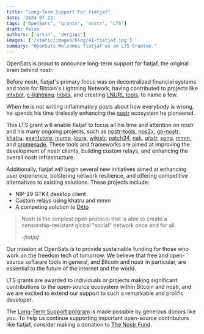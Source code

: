 ```yaml
---
title: "Long-Term Support For fiatjaf"
date: '2024-07-23'
tags: ['OpenSats', 'grants', 'nostr', 'LTS']
draft: false
authors: ['arvin', 'dergigi']
images: ['/static/images/blog/41-fiatjaf.jpg']
summary: "OpenSats Welcomes fiatjaf as an LTS Grantee."
---
```


OpenSats is proud to announce long-term support for fiatjaf, the original brain
behind nostr.

Before nostr, fiatjaf's primary focus was on decentralized financial systems and
tools for Bitcoin's Lightning Network, having contributed to projects like
[lntxbot](https://github.com/fiatjaf/lntxbot),
[c-lightning](https://github.com/ElementsProject/lightning/commits?author=fiatjaf),
[lnbits](https://github.com/lnbits/lnbits/commits?author=fiatjaf), and creating
[LNURL tools](https://github.com/fiatjaf/go-lnurl), to name a few.

When he is not writing inflammatory posts about how everybody is wrong, he
spends his time tirelessly enhancing the [nostr](https://nostr.com/) ecosystem
he pioneered.

This LTS grant will enable fiatjaf to focus all his time and attention on nostr
and his many ongoing projects, such as
[nostr-tools](https://github.com/nbd-wtf/nostr-tools),
[nos2x](https://github.com/fiatjaf/nos2x),
[go-nostr](https://github.com/nbd-wtf/go-nostr),
[khatru](https://github.com/fiatjaf/khatru),
[eventstore](https://github.com/fiatjaf/eventstore),
[njump](https://njump.me/about), [loure](https://github.com/fiatjaf/loure),
[wikistr](https://github.com/fiatjaf/wikistr),
[patch34](https://github.com/fiatjaf/patch34),
[nak](https://github.com/fiatjaf/nak),
[gitstr](https://github.com/fiatjaf/gitstr),
[song](https://git.fiatjaf.com/song), [mmm](https://git.fiatjaf.com/mmm), and
[promenade](https://git.fiatjaf.com/promenade). These tools and frameworks are
aimed at improving the development of nostr clients, building custom relays, and
enhancing the overall nostr infrastructure​.

Additionally, fiatjaf will begin several new initiatives aimed at enhancing user
experience, bolstering network resilience, and offering competitive alternatives
to existing solutions.
These projects include:

- NIP-29 GTK4 desktop client
- Custom relays using khatru and mmm
- A competing solution to [Ditto](https://ditto.pub/)

> Nostr is the simplest open protocol that is able to create a
> censorship-resistant global "social" network once and for all.
>
> <cite>-fiatjaf</cite>

Our mission at OpenSats is to provide sustainable funding for those who work on
the freedom tech of tomorrow. We believe that free and open-source software
tools in general, and
Bitcoin and nostr in particular, are essential to the future of the internet and the world.

LTS grants are awarded to individuals or projects making significant
contributions to the open-source ecosystem within Bitcoin and nostr, and we are
excited to extend our support to such a remarkable and prolific developer.

The [Long-Term Support
program](/blog/nostr-lts-long-term-support-for-nostr-developers) is made
possible by generous donors like you. To help us continue supporting important
open-source contributors like fiatjaf, consider making a donation to [The Nostr
Fund](/funds/nostr).

<center>
    <DonateToNostrFundButton/>
</center>
